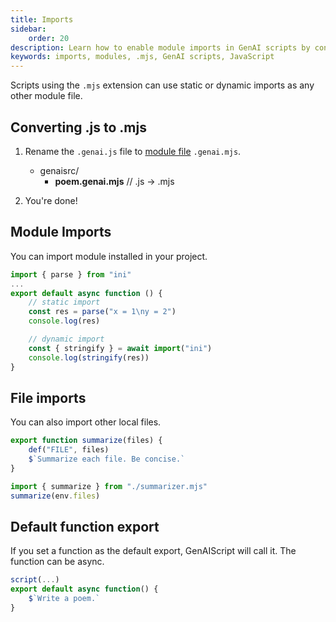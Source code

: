 ```yaml
---
title: Imports
sidebar:
    order: 20
description: Learn how to enable module imports in GenAI scripts by converting them to .mjs format and using static or dynamic imports.
keywords: imports, modules, .mjs, GenAI scripts, JavaScript
---
```



Scripts using the `.mjs` extension can use static or dynamic imports as any other module file.

## Converting .js to .mjs

<Steps>

<ol>

<li>

Rename the `.genai.js` file
to [module file](https://developer.mozilla.org/en-US/docs/Web/JavaScript/Guide/Modules#aside_%E2%80%94_.mjs_versus_.js) `.genai.mjs`.

<FileTree>

-   genaisrc/
    -   **poem.genai.mjs** // .js -> .mjs

</FileTree>

</li>

<li>

You're done!

</li>

</ol>

</Steps>

## Module Imports

You can import module installed in your project.

```js
import { parse } from "ini"
...
export default async function () {
    // static import
    const res = parse("x = 1\ny = 2")
    console.log(res)

    // dynamic import
    const { stringify } = await import("ini")
    console.log(stringify(res))
}
```

## File imports

You can also import other local files.

```js title="summarizer.mjs"
export function summarize(files) {
    def("FILE", files)
    $`Summarize each file. Be concise.`
}
```

```js title="summarize.genai.mjs"
import { summarize } from "./summarizer.mjs"
summarize(env.files)
```


## Default function export

If you set a function as the default export, GenAIScript will call it.
The function can be async.

```js title="poem.genai.mjs" "export default async function() {" "}"
script(...)
export default async function() {
    $`Write a poem.`
}
```
